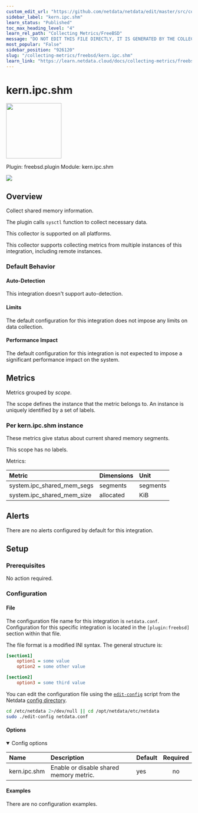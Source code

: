 ```yaml
---
custom_edit_url: "https://github.com/netdata/netdata/edit/master/src/collectors/freebsd.plugin/metadata.yaml"
sidebar_label: "kern.ipc.shm"
learn_status: "Published"
toc_max_heading_level: "4"
learn_rel_path: "Collecting Metrics/FreeBSD"
message: "DO NOT EDIT THIS FILE DIRECTLY, IT IS GENERATED BY THE COLLECTOR'S metadata.yaml FILE"
most_popular: "False"
sidebar_position: "926120"
slug: "/collecting-metrics/freebsd/kern.ipc.shm"
learn_link: "https://learn.netdata.cloud/docs/collecting-metrics/freebsd/kern.ipc.shm"
---
```



# kern.ipc.shm


<img src="https://netdata.cloud/img/memory.svg" width="150"/>


Plugin: freebsd.plugin
Module: kern.ipc.shm

<img src="https://img.shields.io/badge/maintained%20by-Netdata-%2300ab44" />

## Overview

Collect shared memory information.

The plugin calls `sysctl` function to collect necessary data.

This collector is supported on all platforms.

This collector supports collecting metrics from multiple instances of this integration, including remote instances.


### Default Behavior

#### Auto-Detection

This integration doesn't support auto-detection.

#### Limits

The default configuration for this integration does not impose any limits on data collection.

#### Performance Impact

The default configuration for this integration is not expected to impose a significant performance impact on the system.


## Metrics

Metrics grouped by *scope*.

The scope defines the instance that the metric belongs to. An instance is uniquely identified by a set of labels.



### Per kern.ipc.shm instance

These metrics give status about current shared memory segments.

This scope has no labels.

Metrics:

| Metric | Dimensions | Unit |
|:------|:----------|:----|
| system.ipc_shared_mem_segs | segments | segments |
| system.ipc_shared_mem_size | allocated | KiB |



## Alerts

There are no alerts configured by default for this integration.


## Setup

### Prerequisites

No action required.

### Configuration

#### File

The configuration file name for this integration is `netdata.conf`.
Configuration for this specific integration is located in the `[plugin:freebsd]` section within that file.

The file format is a modified INI syntax. The general structure is:

```ini
[section1]
    option1 = some value
    option2 = some other value

[section2]
    option3 = some third value
```
You can edit the configuration file using the [`edit-config`](/docs/netdata-agent/configuration#edit-a-configuration-file-using-edit-config) script from the
Netdata [config directory](/docs/netdata-agent/configuration#the-netdata-config-directory).

```bash
cd /etc/netdata 2>/dev/null || cd /opt/netdata/etc/netdata
sudo ./edit-config netdata.conf
```
#### Options



<details open>
<summary>Config options</summary>

| Name | Description | Default | Required |
|:----|:-----------|:-------|:--------:|
| kern.ipc.shm | Enable or disable shared memory metric. | yes | no |

</details>

#### Examples
There are no configuration examples.



